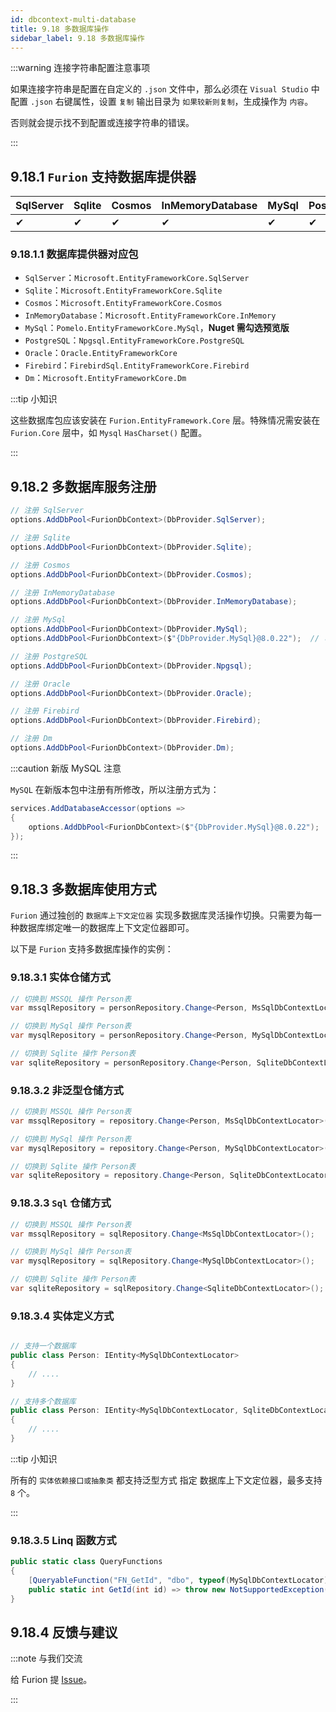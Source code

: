 ```yaml
---
id: dbcontext-multi-database
title: 9.18 多数据库操作
sidebar_label: 9.18 多数据库操作
---
```



:::warning 连接字符串配置注意事项

如果连接字符串是配置在自定义的 `.json` 文件中，那么必须在 `Visual Studio` 中配置 `.json` 右键属性，设置 `复制` 输出目录为 `如果较新则复制`，生成操作为 `内容`。

否则就会提示找不到配置或连接字符串的错误。

:::

## 9.18.1 `Furion` 支持数据库提供器

| SqlServer | Sqlite | Cosmos | InMemoryDatabase | MySql | PostgreSQL | Oracle | Firebird | Dm  |
| --------- | ------ | ------ | ---------------- | ----- | ---------- | ------ | -------- | --- |
| ✔         | ✔      | ✔      | ✔                | ✔     | ✔          | ✔      | ✔        | ✔   |

### 9.18.1.1 数据库提供器对应包

- `SqlServer`：`Microsoft.EntityFrameworkCore.SqlServer`
- `Sqlite`：`Microsoft.EntityFrameworkCore.Sqlite`
- `Cosmos`：`Microsoft.EntityFrameworkCore.Cosmos`
- `InMemoryDatabase`：`Microsoft.EntityFrameworkCore.InMemory`
- `MySql`：`Pomelo.EntityFrameworkCore.MySql`，**Nuget 需勾选预览版**
- `PostgreSQL`：`Npgsql.EntityFrameworkCore.PostgreSQL`
- `Oracle`：`Oracle.EntityFrameworkCore`
- `Firebird`：`FirebirdSql.EntityFrameworkCore.Firebird`
- `Dm`：`Microsoft.EntityFrameworkCore.Dm`

:::tip 小知识

这些数据库包应该安装在 `Furion.EntityFramework.Core` 层。特殊情况需安装在 `Furion.Core` 层中，如 `Mysql` `HasCharset()` 配置。

:::

## 9.18.2 多数据库服务注册

```cs
// 注册 SqlServer
options.AddDbPool<FurionDbContext>(DbProvider.SqlServer);

// 注册 Sqlite
options.AddDbPool<FurionDbContext>(DbProvider.Sqlite);

// 注册 Cosmos
options.AddDbPool<FurionDbContext>(DbProvider.Cosmos);

// 注册 InMemoryDatabase
options.AddDbPool<FurionDbContext>(DbProvider.InMemoryDatabase);

// 注册 MySql
options.AddDbPool<FurionDbContext>(DbProvider.MySql);
options.AddDbPool<FurionDbContext>($"{DbProvider.MySql}@8.0.22");  // 可以指定版本号

// 注册 PostgreSQL
options.AddDbPool<FurionDbContext>(DbProvider.Npgsql);

// 注册 Oracle
options.AddDbPool<FurionDbContext>(DbProvider.Oracle);

// 注册 Firebird
options.AddDbPool<FurionDbContext>(DbProvider.Firebird);

// 注册 Dm
options.AddDbPool<FurionDbContext>(DbProvider.Dm);
```

:::caution 新版 MySQL 注意

`MySQL` 在新版本包中注册有所修改，所以注册方式为：

```cs
services.AddDatabaseAccessor(options =>
{
    options.AddDbPool<FurionDbContext>($"{DbProvider.MySql}@8.0.22");
});
```

:::

## 9.18.3 多数据库使用方式

`Furion` 通过独创的 `数据库上下文定位器` 实现多数据库灵活操作切换。只需要为每一种数据库绑定唯一的数据库上下文定位器即可。

以下是 `Furion` 支持多数据库操作的实例：

### 9.18.3.1 实体仓储方式

```cs
// 切换到 MSSQL 操作 Person表
var mssqlRepository = personRepository.Change<Person, MsSqlDbContextLocator>();

// 切换到 MySql 操作 Person表
var mysqlRepository = personRepository.Change<Person, MySqlDbContextLocator>();

// 切换到 Sqlite 操作 Person表
var sqliteRepository = personRepository.Change<Person, SqliteDbContextLocator>();

```

### 9.18.3.2 非泛型仓储方式

```cs
// 切换到 MSSQL 操作 Person表
var mssqlRepository = repository.Change<Person, MsSqlDbContextLocator>();

// 切换到 MySql 操作 Person表
var mysqlRepository = repository.Change<Person, MySqlDbContextLocator>();

// 切换到 Sqlite 操作 Person表
var sqliteRepository = repository.Change<Person, SqliteDbContextLocator>();
```

### 9.18.3.3 `Sql` 仓储方式

```cs
// 切换到 MSSQL 操作 Person表
var mssqlRepository = sqlRepository.Change<MsSqlDbContextLocator>();

// 切换到 MySql 操作 Person表
var mysqlRepository = sqlRepository.Change<MySqlDbContextLocator>();

// 切换到 Sqlite 操作 Person表
var sqliteRepository = sqlRepository.Change<SqliteDbContextLocator>();
```

### 9.18.3.4 实体定义方式

```cs

// 支持一个数据库
public class Person: IEntity<MySqlDbContextLocator>
{
    // ....
}

// 支持多个数据库
public class Person: IEntity<MySqlDbContextLocator, SqliteDbContextLocator>
{
    // ....
}
```

:::tip 小知识

所有的 `实体依赖接口或抽象类` 都支持泛型方式 指定 数据库上下文定位器，最多支持 `8` 个。

:::

### 9.18.3.5 Linq 函数方式

```cs
public static class QueryFunctions
{
    [QueryableFunction("FN_GetId", "dbo", typeof(MySqlDbContextLocator), typeof(SqliteDbContextLocator))]
    public static int GetId(int id) => throw new NotSupportedException();
}
```

## 9.18.4 反馈与建议

:::note 与我们交流

给 Furion 提 [Issue](https://gitee.com/dotnetchina/Furion/issues/new?issue)。

:::
